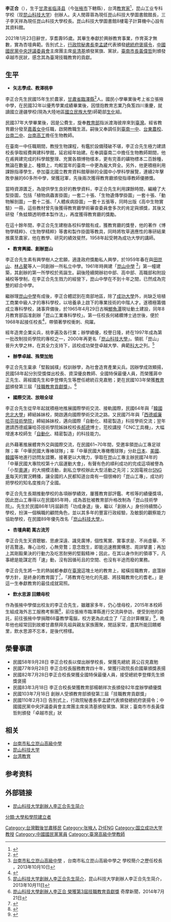 {{Multiple issues|
{{Copy edit|time=2021-05-18T00:38:25+00:00}}
{{Newsrelease|time=2021-05-18T00:38:25+00:00}}
{{Refimprove|time=2021-05-18T00:38:25+00:00}}
}}
{{Infobox_officeholder
| name = 李正合
| birth_date = {{birth year|1926}}
|birth_place = {{ROC-1912|甘肃省}}[[临泽县|临泽县]]<br />（今[[甘肅省|甘肅省]][[张掖市|张掖市]][[臨澤縣|臨澤縣]]）
| death_date = {{Death date and age|2021|1|23|1926}}
| death_place = {{TWN}}[[台南市|台南市]]
| image = 第3屆技職教育貢獻獎暨第6屆資深技藝師傅頒獎典禮.png
| caption = 李正合（左二）
| sex = 男
| spouse = 閔蓉蓉
|children = 李天祥
| party = {{kmt}}
| nationality = {{ROC}}
}}
'''李正合'''（{{bd|1926年||2021年1月23日||catIdx=Li}}），生于[[甘肃省|甘肃省]][[临泽县|临泽县]]（今[[张掖市|张掖市]]下轄縣），台湾[[教育家|教育家]]<ref>{{Cite news |url=http://www.cdns.com.tw/20130829/news/nsxw/U91008002013082717525113.htm |title=李正合關心校務 退而不休 |date=2013-08-27 |work=中華日報電子報 |deadurl=yes |archiveurl=https://web.archive.org/web/20131016003523/http://www.cdns.com.tw/20130829/news/nsxw/U91008002013082717525113.htm |archivedate=2013-10-16 }}</ref>，昆山工业专科学校（现[[昆山科技大学|昆山科技大学]]）创辦人。夫人閔蓉蓉為現任崑山科技大學圖書館館長，三子李天祥為現任崑山科技大學校長。崑山科技大學圖書館8樓電子計算機中心設有其資料館。

2021年1月23日辭世，享耆壽95歲。其畢生奉獻於興辦教育事業，作育英才無數，實為杏壇典範。告別式上，[[行政院秘書長|行政院秘書長]][[李孟諺|李孟諺]]代表頒發[[總統府_(臺灣)|總統府]][[褒揚令|褒揚令]]，[[中國國民黨中央評議委員會|中國國民黨中央評議委員會]]主席團主席[[吳清基|吳清基]]頒發黨旗、黨狀，[[臺南市長|臺南市長]][[黃偉哲|黃偉哲]]則頒發卓越市民狀，感念其為臺灣技職教育的貢獻。

==生平==
* '''矢志學成、教澤桃李'''
李正合先生民國15年生於農家，[[甘肅省臨澤縣|甘肅省臨澤縣]]<ref>{{Cite web|title=跨海送愛 崑山科大率團赴甘肅|url=https://www.chinatimes.com/realtimenews/20140731003629-260405?chdtv=|accessdate=|author=|date=2014年7月31日|format=|publisher=中時電子報|language=}}</ref>人。國民小學畢業後考上省立張掖中學，在民國32年以優秀學業成績畢業後，因懷抱教育志業乃負笈四川重慶，就讀國立邊疆學校(現為大陸地區[[國立民族大學|國立民族大學]])師範部[[生物化学|生化]]組。

民國37年大學畢業後，因是公費生，旋奉[[中華民國教育部|教育部]]指派渡海彼岸來到[[臺灣|臺灣]]。經省教育廳分發至[[嘉義女中|嘉義女中]]任職，啟開教職生涯。嗣後又奉調任到[[台南一中|臺南一中]]、[[台東農校|台東農校]]、[[台南二中|台南二中]]、[[國立臺南高級工業職業學校|台南高工]]擔任生物教師。

在臺南一中任職期間，教授生物課程，有鑑於設備殘破不堪，李正合先生極力建請校長爭取經費興建科學館，延宕經年始建。在奉調臺南二中擔任生物教師期間，他在甫興建完成的科學館整理、充實各類博物樣本，更有完善的礦物標本二百餘種，無論在數量上、種類上，均較當年的臺南一中更為龐大齊全。另外，他更積極利用課餘指導學生，參加臺北國立教育資料館舉辦的全國中小學科學展覽，連續2年擊敗參展的60多所中學，榮獲冠軍，先後兩次獲得教育廳頒發指導教師優勝獎。

當時資源匱乏，為提供學生良好的教學資料，李正合先生利用課餘時間，編繪了大型掛圖，包括「植物病蟲害掛圖」一套二十張、「生物遺傳學掛圖」一套十張、「動物解剖圖」一套十二張、「人體疾病掛圖」一套十五張等，同時出版《高中生物實驗》一冊，這些教材曾先後獲得教育廳學術審查委員會多次的肯定與頒獎，其後又研發「魚蛙類透明標本製作法」，再度獲得教育廳的獎勵。

在這十餘年間，李正合先生建樹各校科學館有成，獲教育廳的獎譽，他的著作《博物學精粹》、《生物學精粹》等書和製作掛圖等教具，同時將牧草適應性的專研結果推廣至農家，他在教學、研究的績效斐然，1958年起受聘為成功大學的講師。

* '''教育興國、創辦崑山'''
李正合先生素有興學樹人之宏願，適逢政府獎勵私人興學，於1959年春在與[[田崑山|田崑山]]、[[林占鰲|林占鰲]]等人一同創辦一所私立中學。1961年時興建「[[崑山中學|崑山中學]] <ref>[http://www.kssh.tn.edu.tw/files/11-1000-118.php 台南市私立崑山高級中學] {{Wayback|url=http://www.kssh.tn.edu.tw/files/11-1000-118.php |date=20200220164617 }}，台南市私立崑山高級中學之 學校簡介之歷任校長 ，2013年10月10日</ref>」第一幢建築，其創辦的第一所學校於焉誕生。嗣後陸續開辦初中部、高中部、高職部和附設補校等學制，在李正合先生戮力的經營下，崑山中學在不到十年之間，已然成為完整的綜合中學。

繼辦理[[崑山中學|崑山中學]]有成後，李正合體認到在南部地區，除了[[國立成功大學|成功大學]]外，尚缺乏培植工商業中級人才的專科學校，以培養承上啟下的專業技術的中階人才。遂積極籌備成立專科學校，諸事齊備後，於1965年4月29日古稱[[鯽魚潭|鯽魚潭]]現址動土建設，同年8月教育部函准創辦「崑山工業專科學校」。第一任校長何緒纘博士過世後，便於1968年起接任校長<ref>{{Cite web|title=訪台南崑山工專校長李正合|url=https://www.ttv.com.tw/news/tdcm/viewnews.asp?news=0248203|accessdate=|author=|date=1972年11月30日|format=|publisher=台視新聞|language=}}</ref>，帶領著學校衝刺、飛躍。

經年造育企業尖兵，桃李遍及各行業；辦學績優，校譽日隆，終在1997年成為第一批改制技術學院的專校之一，2000年再更名「[[崑山科技大學|崑山科技大學]]」。領航「崑山」晉升大學之林，在其全力支持下，該校成功榮登卓越大學、典範[[科技大学|科大]]之列。<ref>[https://web.ksu.edu.tw/about/page/28833 昆山科技大学創辦人李正合先生简介]，昆山科技大学創辦人李正合先生简介，2013年10月11日</ref>

* '''辦學卓越、殊榮加勉'''
李正合先生稟承「堅毅誠樸」校訓辦學，為社會造育產業尖兵。因辦學成效顯揚，民國58年起分別受獎傑出校長、資深優良教師、全國特保最優人員，而榮獲蔣中正先生、蔣經國先生和李登輝先生等歷任總統召見嘉勉；更在民國103年榮獲[[中華民國教育部|教育部]]頒發第三屆「[[技職教育貢獻獎|技職教育貢獻獎]]」。<ref>[https://tw.news.yahoo.com/%E5%B4%91%E5%B1%B1%E7%A7%91%E6%8A%80%E5%A4%A7%E5%AD%B8%E5%89%B5%E8%BE%A6%E4%BA%BA%E6%9D%8E%E6%AD%A3%E5%90%88-%E6%A6%AE%E7%8D%B2%E7%AC%AC3%E5%B1%86%E6%8A%80%E8%81%B7%E6%95%99%E8%82%B2%E8%B2%A2%E7%8D%BB%E7%8D%8E-123339696.html 崑山科技大學創辦人李正合 榮獲第3屆技職教育貢獻獎] 奇摩新聞，2014年7月21日</ref>

* '''國際交流、放眼全球'''
李正合先生從早年起就積極地推展國際學術交流、接軌國際，民國64年與「[[忠北大学|韓國忠北大學]]」締結姊妹校，開啟邁向國際學術交流之路。又民國75年與「[[西德|西德]][[威廉哈芬技術學院|威廉哈芬技術學院]]」締結姊妹校，邁向國際「自動化、精密製造」科技學術交流；翌年邀請西德威廉哈芬技術學院姊妹校校長[[郝德|郝德]]博士，蒞校講授「CNC工具機」，大幅增進本校師生「[[自动化|自動化]]、精密製造」的科技能力。

此外藉著推展體育外交與國際交流，在民國61~70年間，受邀率領崑山工專足球隊；率「中華民國大專棒球隊」；率「中華民國大專橄欖球隊」分赴[[日本|日本]]、[[美国|美國]]、[[大韩民国|韓國]]等地進行訪問友誼賽。接著更以大魄力，爭取在崑山工專主辦民國74年的「中華民國大專院校第十六屆運動大會」，有聲有色的順利成功的完成這項被譽為「小型[[奥林匹克运动会|奧運]]」的大規模活動，創私立學校辦此大型活動之先河；又因電視台[[SNG|SNG車]]每天的實況轉播，讓全國的人民都知道台南有一個很棒的「崑山工專」，成功的把學校的知名度推向了全國。

李正合先生長期推動學校的各項辦學績效，屢獲教育部評鑑、考核等的績優獎項，因此崑山工專得以在民國85年時，成為首批被教育部升格改制為「崑山技術學院」。先生於民國86年1月屆齡而「功成身退」後，繼以「創辦人」身份持續關心學校，扮演一個稱職的顧問角色，並以其多年的豐富行政經驗，及敏銳的觀察能力協助學校，在民國89年優先改名「[[崑山科技大學|崑山科技大學]]」。

* '''杏壇典範 萬古流芳'''
李正合先生天資聰敏、思慮深遠、識見廣博，個性篤實、實事求是、不尚虛華、不好高鶩遠。專心治校，心無旁鶩；意念既生，即能迅速務實構思、周詳擘畫；再加上其剛毅果決的行動力及吃苦耐勞的堅毅精神；因此，在其以身作則的領導下，凡事總是能謀定而「速」動，沒有因循茍且的空間、也沒有半途而廢的業務。

李正合先生將一生的熱誠都奉獻在[[臺灣|臺灣]]這塊土地的教育上，縱橫技職教育，底薀辦學方針，是終身的教育園丁<ref>{{Cite web|title=創辦人李正合 自許終身教育園丁|url=https://www.chinatimes.com/newspapers/20150423000429-260210?chdtv=|accessdate=|author=|date=2015-04-23|format=|publisher=中時新聞網|language=|archive-date=2021-02-02|archive-url=https://web.archive.org/web/20210202025618/https://www.chinatimes.com/newspapers/20150423000429-260210?chdtv=|dead-url=no}}</ref>，「將教育在地化的先趨、將技職教育化的耆老。」是這一生奉獻教育的最佳成就寫照。

* '''飲水思源 回饋母校'''
作為張掖中學傑出校友的李正合先生，雖離家多年，仍心懷母校，2015年本校師生組成海外志工服務考察團<ref>{{Cite web|title=崑山科大志工隊 中國甘肅傳愛|url=https://news.ltn.com.tw/news/life/breakingnews/1425491|accessdate=|author=|date=2015年8月27日|format=|publisher=自由時報|language=|archive-date=2018年12月5日|archive-url=https://web.archive.org/web/20181205155446/http://news.ltn.com.tw/news/life/breakingnews/1425491|dead-url=no}}</ref>，前往張掖市臨澤縣進行交流與參訪，便受到他的委託，前往張掖中學捐贈68臺教學電腦，校方更為此成立了「正合計算機室」<ref>{{Cite web|title=崑山科大志工團甘肅捐電腦 張掖中學成立正合計算機室|url=https://tw.news.yahoo.com/news/%E5%B4%91%E5%B1%B1%E7%A7%91%E5%A4%A7%E5%BF%97%E5%B7%A5%E5%9C%98%E7%94%98%E8%82%85%E6%8D%90%E9%9B%BB%E8%85%A6-%E5%BC%B5%E6%8E%96%E4%B8%AD%E5%AD%B8%E6%88%90%E7%AB%8B%E6%AD%A3%E5%90%88%E8%A8%88%E7%AE%97%E6%A9%9F%E5%AE%A4-143149225.html|accessdate=|author=|date=2015年8月12日|format=|publisher=奇摩新聞|language=}}</ref>，晚年他也經常回到故鄉甘肅祭拜先祖與親友家族團聚，閒話家常，盡其所能回饋鄉里，飲水思源不忘本，是後代榜樣。

== 榮譽事蹟 ==
* 民國58年9月28日 李正合校長以傑出辦學校長，榮獲先總統 蔣公召見嘉勉
* 民國77年9月28日 李正合校長服務教育四十年，榮獲行政院長俞國華頒獎表揚
* 民國82年7月28日李正合校長榮獲全國特保最優人員，接受總統李登輝先生頒獎褒揚
* 民國83年3月18日 李正合校長榮獲教育部楊朝祥次長頒發82年度辦學績優獎
* 民國103年7月18日 創辦人受頒教育部頒發第三屆「技職教育貢獻獎」
*民國110年2月3日 告別式上，行政院秘書長李孟諺代表頒發總統府褒揚令；中國國民黨中央評議委員會主席團主席吳清基頒發黨旗、黨狀；臺南市市長黃偉哲則頒發「卓越市民」狀

==相关==
*[[台南市私立崑山高級中學|台南市私立崑山高級中學]]
*[[昆山科技大学|昆山科技大学]]
*[[台湾教育|台湾教育]]

==参考资料==
{{reflist}}

==外部链接==
*[https://web.ksu.edu.tw/about/page/28833 昆山科技大学創辦人李正合先生简介]

{{DEFAULTSORT:ZH张}}
[[Category:台灣戰後甘肅移民|Category:台灣戰後甘肅移民]]
[[Category:张掖人|Category:张掖人]]
[[Category:李姓|ZHENG]]
[[Category:国立成功大学教授|Category:国立成功大学教授]]
[[分類:大學和學院建立者|分類:大學和學院建立者]]
[[Category:中國國民黨黨員|Category:中國國民黨黨員]]
[[Category:臺灣高級中學教師|Category:臺灣高級中學教師]]